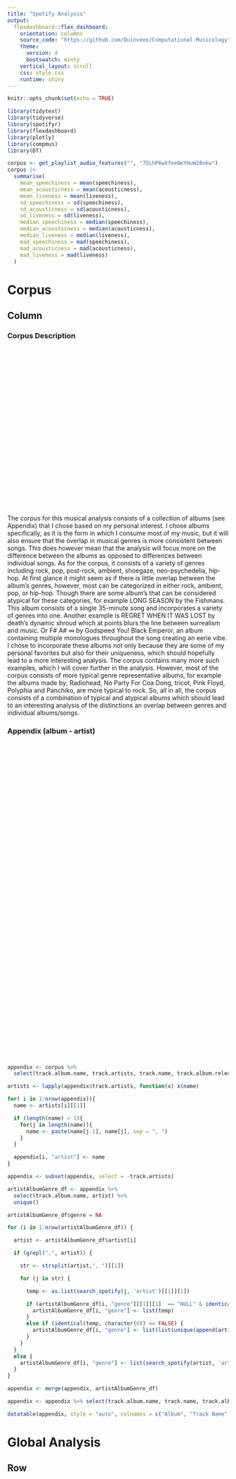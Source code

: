 ```yaml
---
title: "Spotify Analysis"
output:
  flexdashboard::flex_dashboard:
    orientation: columns
    source_code: "https://github.com/Quinveee/Computational-Musicology"
    theme:
      version: 4
      bootswatch: minty
    vertical_layout: scroll
    css: style.css
    runtime: shiny 
---
```


```{=html}
<style>
.dataTables_scrollBody {
    height:540px !important;
}
.chart-stage-flex {
    overflow:auto !important;
}
</style>
```

```r
knitr::opts_chunk$set(echo = TRUE)

library(tidytext)
library(tidyverse)
library(spotifyr)
library(flexdashboard)
library(plotly)
library(compmus)
library(DT)

```

```r

corpus <- get_playlist_audio_features("", "75LhP6wXfee0eYHuW28nkw")
corpus |>
  summarise(
    mean_speechiness = mean(speechiness),
    mean_acousticness = mean(acousticness),
    mean_liveness = mean(liveness),
    sd_speechiness = sd(speechiness),
    sd_acousticness = sd(acousticness),
    sd_liveness = sd(liveness),
    median_speechiness = median(speechiness),
    median_acousticness = median(acousticness),
    median_liveness = median(liveness),
    mad_speechiness = mad(speechiness),
    mad_acousticness = mad(acousticness),
    mad_liveness = mad(liveness)
  )
```

# Corpus

## Column

### Corpus Description {style="min-height:400px"}

The corpus for this musical analysis consists of a collection of albums (see Appendix) that I chose based on my personal interest. I chose albums specifically, as it is the form in which I consume most of my music, but it will also ensure that the overlap in musical genres is more consistent between songs. This does however mean that the analysis will focus more on the difference between the albums as opposed to differences between individual songs. As for the corpus, it consists of a variety of genres including rock, pop, post-rock, ambient, shoegaze, neo-psychedelia, hip-hop. At first glance it might seem as if there is little overlap between the album’s genres, however, most can be categorized in either rock, ambient, pop, or hip-hop. Though there are some album’s that can be considered atypical for these categories, for example LONG SEASON by the Fishmans. This album consists of a single 35-minute song and incorporates a variety of genres into one. Another example is REGRET WHEN IT WAS LOST by death’s dynamic shroud which at points blurs the line between surrealism and music. Or F# A# ∞ by Godspeed You! Black Emperor, an album containing multiple monologues throughout the song creating an eerie vibe. I chose to incorporate these albums not only because they are some of my personal favorites but also for their uniqueness, which should hopefully lead to a more interesting analysis. The corpus contains many more such examples, which I will cover further in the analysis. However, most of the corpus consists of more typical genre representative albums, for example the albums made by; Radiohead, No Party For Coa Dong, tricot, Pink Floyd, Polyphia and Panchiko, are more typical to rock. So, all in all, the corpus consists of a combination of typical and atypical albums which should lead to an interesting analysis of the distinctions an overlap between genres and individual albums/songs.

### Appendix (album - artist) {style="min-height:750px"}

```r
appendix <- corpus %>%
  select(track.album.name, track.artists, track.name, track.album.release_date)

artists <- lapply(appendix$track.artists, function(x) x$name)

for( i in 1:nrow(appendix)){
  name <- artists[i][[1]]

  if (length(name) > 1){
    for(j in length(name)){
      name <- paste(name[j-1], name[j], sep = ", ")
    }
  }

  appendix[i, "artist"] <- name
}

appendix <- subset(appendix, select = -track.artists)

artistAlbumGenre_df <- appendix %>%
  select(track.album.name, artist) %>%
  unique()

artistAlbumGenre_df$genre = NA

for (i in 1:nrow(artistAlbumGenre_df)) {

  artist <- artistAlbumGenre_df$artist[i]

  if (grepl(",", artist)) {

    str <- strsplit(artist,", ")[[1]]

    for (j in str) {

      temp <- as.list(search_spotify(j, 'artist')[[1]][1])

      if (artistAlbumGenre_df[i, "genre"][[1]][1]  == "NULL" & identical(temp, character(0)) == FALSE) {
        artistAlbumGenre_df[i, "genre"] <- list(temp)
      }
      else if (identical(temp, character(0)) == FALSE) {
        artistAlbumGenre_df[i, "genre"] <- list(list(unique(append(artistAlbumGenre_df[i, "genre"][[1]][[1]], temp[[1]]))))
      }
    }
  }
  else {
    artistAlbumGenre_df[i, "genre"] <- list(search_spotify(artist, 'artist')[[1]][1])
  }
}

```

```r

appendix <- merge(appendix, artistAlbumGenre_df)

appendix <- appendix %>% select(track.album.name, track.name, track.album.release_date, artist, genre)

datatable(appendix, style = "auto", colnames = c("Album", "Track Name", "Release Date", "Artist", "Genre"))
```

# Global Analysis {data-navmenu="Analysis" data-orientation=rows}

## Row {style="min-height:600px"}

### Description {data-width="350"}

#### Analysis over the entire range of songs

The multivariate analysis plot shows a comparison of the liveness, acousticness and the speechness of each individual song. What is interesting about the plot is that there appears to be very little acousticness and speechness. This is relatively odd as many of the songs should contain speech, furthermore, the liveness seems rather low, possibly due to the amount of ambient music, but what is then even more odd is the fact that many of the songs with the highest liveness are ambient songs (this may be due to Spotify's algorithm not fully comprehending ambient music). The acousticness on the other hand seems all over the place, likely due to the fast differences in genres.

#### Differences in energy

The energy ranking plot below shows the mean energy levels of all albums in descending order. What is interesting about this plot is that the albums seems to contain nearly the entire range of the energy spectrum, all the way from A I A: Alien Observer at a level of around 0.13 to World is Yours at almost 1, with an overall mean of around 0.6.

#### Differences in acousticness

The acousticness ranking shows the mean acousticness levels of all albums in descending order, the pattern of which appears to be the complete opposite of the energy ranking, with most ambient leaning albums at the top of the chart and rock leaning albums to the bottom.
For the rock to have a low acousticness seems very normal, as many rock albums use electric guitars, basses, synthesizers etc. However, for ambient leaning albums to be ranked so high on acousticness seems strange. Take for instance 新しい日の誕生 (the album with the second highest acousticness), an album that can be classified as ambient/ dreampunk that has almost no acousticness to it, in fact the only part that seems acoustic is the drums that play in the background of some songs, the rest is all clearly non-acoustic.
This classification clearly encapsulates the limitations to the Spotify api, namely; Spotify does not give enough information on how the different attributes are calculated and what they mean. So it may be that this outcome is normal if Spotify considers a song a acoustic when one instrument appears to be acoustic, but we cannot be for certain.


### Multivariate Analysis {data-width="650"}

```r
corpus_with_title <-
  corpus %>%
  mutate(title = paste(track.album.name, " - ", track.name))


multi_plot_1 <- ggplot(corpus_with_title, aes(x = liveness, y = acousticness, color = speechiness, size = speechiness, label = title)) +
  geom_jitter(alpha = 0.7, width = 0.1) +
  theme_classic() +
  scale_color_viridis_c() +
  guides(size = "none") +
  labs(title = "Comparison of Liveness, Acousticness and Speechness",
       subtitle = "The plot consists of the liveness, acousticness and speechness of all individual songs"
  ) +
  theme(
    legend.position = "Bottom"
  )

ggplotly(multi_plot_1, tooltip = c("x", "y", "label", "size"))
```

## Row  {.tabset .tabset-fade style="min-height:600px"}

### Energy Ranking

```r
corpus_energy <- corpus %>%
  group_by(track.album.name) %>%
  summarize(album_energy=mean(energy))

global_mean <- mean(corpus$energy)

energy_plot_1 <- ggplot(corpus_energy, aes(x = album_energy, y = reorder(track.album.name, album_energy), color = album_energy)) +
  geom_point(size = 3) +
  geom_vline(xintercept = global_mean, color = "grey40", linetype = 3) +
  geom_segment(aes(xend = 0, yend = track.album.name), size = 2) +
  theme_classic() +
  theme(legend.position = 'none', plot.margin = margin(l = -1000, r = 0, t = 0, b = 0, unit = "pt")) +
  labs(x = "Album's Mean Energy",
       y = "Album",
       title = "Albums ranked on their mean energy level") +
  annotate(
    "text",
    x = global_mean + 0.06, y = 8,
    label = "Global\nmean",
    vjust = 1, size = 3, color = "grey40"
  ) +
  theme(
    axis.line.y = element_blank(),
    axis.ticks.y = element_blank(),
    axis.title = element_blank(),
    panel.grid = element_blank(),
    plot.subtitle = element_text(size = 9)
  )


ggplotly(energy_plot_1)

```

### Acousticness Ranking

```r
corpus_acousticness <- corpus %>%
  group_by(track.album.name) %>%
  summarize(album_acousticness=mean(acousticness))

global_mean <- mean(corpus$acousticness)

acousticness_plot_1 <- ggplot(corpus_acousticness, aes(x = album_acousticness, y = reorder(track.album.name, album_acousticness), color = album_acousticness)) +
  geom_point(size = 3) +
  geom_vline(xintercept = global_mean, color = "grey40", linetype = 3) +
  geom_segment(aes(xend = 0, yend = track.album.name), size = 2) +
  theme_classic() +
  theme(legend.position = 'none', plot.margin = margin(l = -1000, r = 0, t = 0, b = 0, unit = "pt")) +
  labs(x = "Album's Mean Acousticness",
       y = "Album",
       title = "Albums ranked on their mean acousticness level") +
  annotate(
    "text",
    x = global_mean + 0.06, y = 8,
    label = "Global\nmean",
    vjust = 1, size = 3, color = "grey40"
  ) +
  theme(
    axis.line.y = element_blank(),
    axis.ticks.y = element_blank(),
    axis.title = element_blank(),
    panel.grid = element_blank(),
    plot.subtitle = element_text(size = 9)
  ) +
  scale_color_gradient(low = "red", high = "orange")


ggplotly(acousticness_plot_1)

```

## Row {style="min-height:580px"}

### Key's and Tempo's

To the right are plots of the key mode and tempo distribution over all songs.

According to the key mode plot, D major is the most common key followed by G major and B minor. What is interesting though, is that all keys that Spotify assigns are represented at least once.
There is also a strange pattern in the frequencies; the lowest key modes all hover between 7 and 8 occurrences apart from G# major (at 3 occurrences). I have yet to find the reason behind this, though, it could be a coincidence.

The tempo distribution shows that the songs in the corpus evenly spread across the different BPM's with a big peak at around 125 BPM and a smaller peak at around 88 BPM. furthermore, the mean tempo of the corpus (show with a red line) is ~120 BPM which also happens to be the BPM that humans are most keen of and is right around the average BPM for songs in general.



### Distributions

```r

keysPlot <- ggplot(corpus, aes(key_mode)) +
  stat_count(fill = "brown3", color="brown", alpha=.9, width=0.5, position = "dodge") +
  labs(x = "Key",
       y = "Frequency") +
  theme_minimal() +
  theme(axis.text.x = element_text(angle = 45, hjust = 1, size = 10))

mean_tempo <- mean(corpus$tempo)

tempoPlot <- corpus %>% filter(tempo > 0) %>% ggplot(aes(tempo)) +
  geom_histogram(aes(y=..density..), bins=30, fill="aquamarine3", color="aquamarine4") +
  geom_density() +
  labs(x = "Tempo in BPM",
       y = "Density") +
  theme_minimal() +
  theme(axis.text.x = element_text(angle = 45, hjust = 1, size = 10)) +
  geom_vline(xintercept = mean_tempo, color = "brown1", linetype = 2) +
  annotate(
    "text",
    x = mean_tempo + 6, y = 0.017,
    label = "Mean\nTempo",
    vjust = 1, size = 3, color = "grey40"
  )

tabsetPanel(
    tabPanel("Density Distribution of the Tempo",
           ggplotly(tempoPlot)),
  tabPanel("Frequency of Different Key's",
           ggplotly(keysPlot))

)

```


## Row

### All Genres and Their Frequency

```r
input_genres <- list()

for (i in artistAlbumGenre_df$genre) {
  for (j in i) {
    input_genres <- append(input_genres, j)
  }
}

input_genres <- data.frame(genre=unlist(input_genres))

genresPlot <- ggplot(input_genres, aes(genre)) +
  stat_count(color = "deepskyblue4", fill = "deepskyblue2", width=0.6, position = "dodge") +
  labs(title = "Genre Distribution",
       x = "Genre",
       y = "Frequency") +
  theme_minimal() +
  theme(axis.text.x = element_text(angle = 45, hjust = 1, size = 10))

ggplotly(genresPlot)
```

# Album & Genre Comparisons {data-navmenu="Analysis" data-orientation=rows}

## Row {style="min-height:300px"}

### Rock vs Ambient

In the plot below I compared the rock albums "World Is Yours", "MASS OF THE FERMENTING DREGS", "T H E", "醜奴兒" and "In Rainbows" to the ambient albums "A I A: Alien Observer", "Building a Better World", "Music Has The Right To Children", "小圈子" and "新しい日の誕生".
As you might notice, the genres in the [appendix](#corpus) do not directly classify some of the albums as rock or ambient. This is due to the way that Spotify classifies genres, you see, Spotify assigns a genre to the artist, not the album. Furthermore, Spotify is also very specific when it comes to genres resulting in a large sum of non matching genres (see the [genre distrubution plot](#global-analysis)). That is why i used the Spotify genres in combination with the genres classified by one of the largest music database: [Rate Your Music](https://rateyourmusic.com/).

The resulting right plot gives a surprising result; the mean tempo (and it's standard deviation) of ambient and rock are not far off. While it does appear that ambient is slightly shifted to a lower bpm than rock, they are still very close.
Where we can see a difference is in the volume and duration; ambient tracks appear to be longer and at a lower volume than rock.

The left plot tells a different story, it shows that there is quite a bit of variation between rock and ambient when it comes to the different octaves and their timber, which is most noticeable at c01, c02, c05 and c06. This might give a clue as to why the genres appear so similar in the right plot, yet sound and feel so different.


## Row {style="min-height:600px"}

``` r
circshift <- function(v, n) {
  if (n == 0) v else c(tail(v, n), head(v, -n))
}

#      C     C#    D     Eb    E     F     F#    G     Ab    A     Bb    B
major_chord <-
  c(   1,    0,    0,    0,    1,    0,    0,    1,    0,    0,    0,    0)
minor_chord <-
  c(   1,    0,    0,    1,    0,    0,    0,    1,    0,    0,    0,    0)
seventh_chord <-
  c(   1,    0,    0,    0,    1,    0,    0,    1,    0,    0,    1,    0)

major_key <-
  c(6.35, 2.23, 3.48, 2.33, 4.38, 4.09, 2.52, 5.19, 2.39, 3.66, 2.29, 2.88)
minor_key <-
  c(6.33, 2.68, 3.52, 5.38, 2.60, 3.53, 2.54, 4.75, 3.98, 2.69, 3.34, 3.17)

chord_templates <-
  tribble(
    ~name, ~template,
    "Gb:7", circshift(seventh_chord, 6),
    "Gb:maj", circshift(major_chord, 6),
    "Bb:min", circshift(minor_chord, 10),
    "Db:maj", circshift(major_chord, 1),
    "F:min", circshift(minor_chord, 5),
    "Ab:7", circshift(seventh_chord, 8),
    "Ab:maj", circshift(major_chord, 8),
    "C:min", circshift(minor_chord, 0),
    "Eb:7", circshift(seventh_chord, 3),
    "Eb:maj", circshift(major_chord, 3),
    "G:min", circshift(minor_chord, 7),
    "Bb:7", circshift(seventh_chord, 10),
    "Bb:maj", circshift(major_chord, 10),
    "D:min", circshift(minor_chord, 2),
    "F:7", circshift(seventh_chord, 5),
    "F:maj", circshift(major_chord, 5),
    "A:min", circshift(minor_chord, 9),
    "C:7", circshift(seventh_chord, 0),
    "C:maj", circshift(major_chord, 0),
    "E:min", circshift(minor_chord, 4),
    "G:7", circshift(seventh_chord, 7),
    "G:maj", circshift(major_chord, 7),
    "B:min", circshift(minor_chord, 11),
    "D:7", circshift(seventh_chord, 2),
    "D:maj", circshift(major_chord, 2),
    "F#:min", circshift(minor_chord, 6),
    "A:7", circshift(seventh_chord, 9),
    "A:maj", circshift(major_chord, 9),
    "C#:min", circshift(minor_chord, 1),
    "E:7", circshift(seventh_chord, 4),
    "E:maj", circshift(major_chord, 4),
    "G#:min", circshift(minor_chord, 8),
    "B:7", circshift(seventh_chord, 11),
    "B:maj", circshift(major_chord, 11),
    "D#:min", circshift(minor_chord, 3)
  )

key_templates <-
  tribble(
    ~name, ~template,
    "Gb:maj", circshift(major_key, 6),
    "Bb:min", circshift(minor_key, 10),
    "Db:maj", circshift(major_key, 1),
    "F:min", circshift(minor_key, 5),
    "Ab:maj", circshift(major_key, 8),
    "C:min", circshift(minor_key, 0),
    "Eb:maj", circshift(major_key, 3),
    "G:min", circshift(minor_key, 7),
    "Bb:maj", circshift(major_key, 10),
    "D:min", circshift(minor_key, 2),
    "F:maj", circshift(major_key, 5),
    "A:min", circshift(minor_key, 9),
    "C:maj", circshift(major_key, 0),
    "E:min", circshift(minor_key, 4),
    "G:maj", circshift(major_key, 7),
    "B:min", circshift(minor_key, 11),
    "D:maj", circshift(major_key, 2),
    "F#:min", circshift(minor_key, 6),
    "A:maj", circshift(major_key, 9),
    "C#:min", circshift(minor_key, 1),
    "E:maj", circshift(major_key, 4),
    "G#:min", circshift(minor_key, 8),
    "B:maj", circshift(major_key, 11),
    "D#:min", circshift(minor_key, 3)
  )
```

### Tempo with Duration & Volume

``` r
aiaobserver <- filter(corpus, track.album.name %in% c("A I A: Alien Observer", "Building a Better World", "Music Has The Right To Children", "小圈子", "新しい日の誕生")) |> add_audio_analysis()

worldisyours <- filter(corpus, track.album.name %in% c("World Is Yours", "MASS OF THE FERMENTING DREGS", "T H E", "醜奴兒", "In Rainbows")) |> add_audio_analysis()

comp <-
  aiaobserver |>
  mutate(genre = "Ambient") |>
  bind_rows(worldisyours |> mutate(genre = "Rock"))

comp |>
  mutate(
    sections =
      map(
        sections,
        summarise_at,
        vars(tempo, loudness, duration),
        list(section_mean = mean, section_sd = sd)
      )
  ) |>
  unnest(sections) |>
  ggplot(
    aes(
      x = tempo,
      y = tempo_section_sd,
      colour = genre,
      alpha = loudness
    )
  ) +
  geom_point(aes(size = duration / 60)) +
  geom_rug() +
  theme_minimal() +
  ylim(0, 5) +
  labs(
    x = "Mean Tempo (bpm)",
    y = "SD Tempo",
    colour = "Genre",
    size = "Duration (min)",
    alpha = "Volume (dBFS)"
  )

```

### Timbre Coeffiecients at Different Octaves

```r
comp |> mutate(
    timbre =
      map(
        segments,
        compmus_summarise,
        timbre,
        method = "mean"
      )
  ) |>
  select(genre, timbre) |>
  compmus_gather_timbre() |>
  ggplot(aes(x = basis, y = value, fill = genre)) +
  geom_violin() +
  scale_fill_manual(values = c("#f3969a", "#78c2ad")) +
  labs(x = "Spotify Timbre Coefficients", y = "", fill = "Genre")

```

## Row {style="min-height:800px"}

### Various other comparisons 

``` r
library(reshape2)

amb_roc_instru <- corpus %>% filter(track.album.name %in% c("A I A: Alien Observer", "Building a Better World", "Music Has The Right To Children", "小圈子", "新しい日の誕生", "World Is Yours", "MASS OF THE FERMENTING DREGS", "T H E", "醜奴兒", "In Rainbows")) %>%
  mutate(temp_genre = case_when(
    track.album.name %in% c("A I A: Alien Observer", "Building a Better World", "Music Has The Right To Children", "小圈子", "新しい日の誕生") ~ "Ambient",
    track.album.name %in% c("World Is Yours", "MASS OF THE FERMENTING DREGS", "T H E", "醜奴兒", "In Rainbows") ~ "Rock",
  ))

df_long <- amb_roc_instru %>% select(temp_genre, danceability, energy, acousticness, instrumentalness, liveness, valence) %>% melt()

# ggplot(amb_roc_instru, aes(x=energy, fill=as.factor(temp_genre))) +
#   geom_density(alpha=0.4)

ggplot(df_long, aes(x = value, fill = temp_genre)) +
  geom_density(alpha = 0.5) +
  facet_wrap(variable ~ ., scales = "free_x") +
  theme_light() +
  labs(fill = "Genre") +
  scale_fill_manual(values = c("#f3969a", "#78c2ad"))

```

# Individual Songs {data-navmenu=Analysis data-orientation=rows}

## Row

### Chroma Analysis of selected songs
Below are chroma plots showing interesting patterns in selected songs from my corpus.

##### Fishmans - LONG SEASON
LONG SEASON is a 35.17 minutes song that contains multiple sections that flow into each other. At the red lines a clear transition between these sections is visible. Although there are more, some sections blend over such a long period that the transitions become hard to annotate (as is visible in the section after the first red line)

##### F# A# ∞ - The Dead Flag Blues
The Dead Flag Blues another example of a song that is unique in it's presentation. It sets an ominous stage trough it use of multiple monologue sections. This is further emphasized in the annotated section (between the red lines); a long, slow decending scale followed by an ascending  scale over a period of around 400 seconds.

##### World is Yours - Nan Nan
World is your is the album with the highest average energy level and Nan Nan should be a very good example of that. However, the Chroma shows something slightly different; very fast sections followed by relatively slower section. This likely means that the fast sections and the instruments used are responsible for the high energy levels.


##### Drowning in the sewer - Hopelessness/ Slowdeath
Hoplessness and Slowdeath are both by the same artist, whose genre is hard to define but lays somewhere between ambient and breakcore. The cool thing about these two Chorma's is that both genres are clearly visible. The Darker sections are more ambient and slow, whilst the bright sections lean more towards breakcore and are very fast.

## Column {.tabset .tabset-fade}

### LONG SEASON Chroma

```r
# Hopelessness 5gTGFOB8RIihsPxfIC0OtH
## Slowdeath 1BeXGCZcCtfnW6stIaat1M
# Romantic Menory 1 624OIP4GiJDuDzlnm6j3Eo
# Daikaze... 52jaRS6n9DXbgf0Hd1sxlh
# No Suprises 10nyNJ6zNy2YVYLrcwLccB
# shine on you crazy diamonds 32dnKMni3I3gwUbWp4mi45
# small ... kid 6hUeV1owXYwGT0iKQH5hg4
# roygbiv 5Hf2h59YLInKlic7ooWZVd
# ... natsu 2dFUtZtpWydAU4QMmUOK47
# Building stream... nor. 6K8J4txeZp5anMIE0srVqr
# Building stream... alter. 6YluFLtLKCjW5hajXJj5oC
# building a better world [-1] 6wemF0lNDZUnZE4DE2BD0t
# jvnko loves you 2EBjkOHOH7HBh1smT7pTb1
## the dead flag blues 0YzMEu5sGNX0JKr9mdBtzd
# weird fishes 4wajJ1o7jWIg62YqpkHC7S
# only shallow 1KKuoYESWoUGsau6YYoEMl
# artsick 7Jzw6ZqrFefr5KlrQzgGJr
# 99.974 1bhmtYR8dE9XtRAJzQwbZe
## Nan Nan 3ICD0niQsK2ngW9zDbYlkI

rainseason <-
  get_tidy_audio_analysis("08b1bCjsKjMzhjBm0qhkof") |>
  select(segments) |>
  unnest(segments) |>
  select(start, duration, pitches, timbre)

rainseason |>
  mutate(pitches = map(pitches, compmus_normalise, "euclidean")) |>
  compmus_gather_chroma() |>
  ggplot(
    aes(
      x = start + duration / 2,
      width = duration,
      y = pitch_class,
      fill = value
    )
  ) +
  geom_tile() +
  geom_vline(xintercept = 150, color = "green", size = 2) +
  geom_vline(xintercept = 1010, color = "red", size = 2) +
  geom_vline(xintercept = 1240, color = "red", size = 2) +
  geom_vline(xintercept = 1565, color = "orange", size = 2) +
  geom_vline(xintercept = 1670, color = "orange", size = 2) +
  labs(x = "Time (s)", y = NULL, fill = "Magnitude") +
  theme_minimal() +
  scale_fill_viridis_c()

```

### The Dead Flag Blues Chroma

```r
thedeadflagblues <-
  get_tidy_audio_analysis("0YzMEu5sGNX0JKr9mdBtzd") |>
  select(segments) |>
  unnest(segments) |>
  select(start, duration, pitches)

thedeadflagblues |>
  mutate(pitches = map(pitches, compmus_normalise, "euclidean")) |>
  compmus_gather_chroma() |>
  ggplot(
    aes(
      x = start + duration / 2,
      width = duration,
      y = pitch_class,
      fill = value
    )
  ) +
  geom_tile() +
  geom_vline(xintercept = 395, color = "red", size = 2) +
  geom_vline(xintercept = 608, color = "red", size = 2) +
  labs(x = "Time (s)", y = NULL, fill = "Magnitude") +
  theme_minimal() +
  scale_fill_viridis_c()

```

### Nan Nan Chroma

```r
nannan <-
  get_tidy_audio_analysis("3ICD0niQsK2ngW9zDbYlkI") |>
  select(segments) |>
  unnest(segments) |>
  select(start, duration, pitches)

nannan |>
  mutate(pitches = map(pitches, compmus_normalise, "euclidean")) |>
  compmus_gather_chroma() |>
  ggplot(
    aes(
      x = start + duration / 2,
      width = duration,
      y = pitch_class,
      fill = value
    )
  ) +
  geom_tile() +
  labs(x = "Time (s)", y = NULL, fill = "Magnitude") +
  geom_vline(xintercept = 20, color = "green", size = 2) +
  geom_vline(xintercept = 40, color = "orange", size = 2) +
  geom_vline(xintercept = 63, color = "orange", size = 2) +
  geom_vline(xintercept = 83, color = "red", size = 2) +
  geom_vline(xintercept = 120, color = "red", size = 2) +
  theme_minimal() +
  scale_fill_viridis_c()

```

### Hopelessness Chroma

```r
hopelessness <-
  get_tidy_audio_analysis("5gTGFOB8RIihsPxfIC0OtH") |>
  select(segments) |>
  unnest(segments) |>
  select(start, duration, pitches)

hopelessness |>
  mutate(pitches = map(pitches, compmus_normalise, "euclidean")) |>
  compmus_gather_chroma() |>
  ggplot(
    aes(
      x = start + duration / 2,
      width = duration,
      y = pitch_class,
      fill = value
    )
  ) +
  geom_tile() +
  geom_vline(xintercept = 108, color = "red", size = 2) +
  geom_vline(xintercept = 155, color = "red", size = 2) +
  geom_vline(xintercept = 226, color = "green", size = 2) +
  geom_vline(xintercept = 272, color = "orange", size = 2) +
  labs(x = "Time (s)", y = NULL, fill = "Magnitude") +
  theme_minimal() +
  scale_fill_viridis_c()

```

### Slowdeath Chroma

```r
slowdeath <-
  get_tidy_audio_analysis("624OIP4GiJDuDzlnm6j3Eo") |>
  select(segments) |>
  unnest(segments) |>
  select(start, duration, pitches)

slowdeath |>
  mutate(pitches = map(pitches, compmus_normalise, "euclidean")) |>
  compmus_gather_chroma() |>
  ggplot(
    aes(
      x = start + duration / 2,
      width = duration,
      y = pitch_class,
      fill = value
    )
  ) +
  geom_tile() +
  geom_vline(xintercept = 16, color = "green", size = 2) +
  geom_vline(xintercept = 68, color = "red", size = 2) +
  geom_vline(xintercept = 83, color = "red", size = 2) +
  geom_vline(xintercept = 101, color = "red", size = 2) +
  geom_vline(xintercept = 115, color = "red", size = 2) +
  geom_vline(xintercept = 127, color = "green", size = 2) +
  labs(x = "Time (s)", y = NULL, fill = "Magnitude") +
  theme_minimal() +
  scale_fill_viridis_c()

```

## Row {style="min-height:600px"}

### Dynamic Time Wrapping

In Underwater DTW I have compared the live version of underwater by elephant gym to their studio performance. The graph shows us that the two versions are very similar to each other by the apparent diagonal line.
That the 2 versions are so similar is not strange at all as Underwater is a math-rock song. This means that the song is performed by a band where typically the drummer and/or the bass decides the rhythm and tempo at which the whole band plays. If the rhythm/tempo is slightly off the whole song will 'fall apart', so keeping a consistent rhythm and tempo is crucial to a performance.
That being said, the 2 songs do still differ, just not in rhythm or tempo. Rather, they differ in timber and sound stage. likely due to how/where they were recorded and things like the effects the instruments used (a.e. guitar pedals) or ones that were added later.

### Underwater DTW

```r
# underwater live 01aYWPwgS52VhujkRnQn6p
# underwater 3bZaxtkOP7zxmHtS3d4n2X
# finger live 5KufVu7rjJXEBCFuvaXaeF
# finger 7ejqDX4cLKQ915nrtnbZO4

underwater <-
  get_tidy_audio_analysis("3bZaxtkOP7zxmHtS3d4n2X") |>
  select(segments) |>
  unnest(segments) |>
  select(start, duration, pitches)

underwater_live <-
  get_tidy_audio_analysis("01aYWPwgS52VhujkRnQn6p") |>
  select(segments) |>
  unnest(segments) |>
  select(start, duration, pitches)

compmus_long_distance(
  underwater |> mutate(pitches = map(pitches, compmus_normalise, "chebyshev")),
  underwater_live |> mutate(pitches = map(pitches, compmus_normalise, "chebyshev")),
  feature = pitches,
  method = "euclidean"
) |>
  ggplot(
    aes(
      x = xstart + xduration / 2,
      width = xduration,
      y = ystart + yduration / 2,
      height = yduration,
      fill = d
    )
  ) +
  geom_tile() +
  coord_equal() +
  labs(x = "Underwater", y = "Underwater live version") +
  theme_minimal() +
  scale_fill_viridis_c(guide = NULL)


```

## Row {style="min-height:600px"}

### Analysis of the Timber and Chroma of 進化 by 猫 シ Corp. and t e l e p a t h テレパシー能力者 {style="min-height:600px}

The Self-similarity plot shows the timber and chromagram of 進化 by 猫 シ Corp. and t e l e p a t h テレパシー能力者. I chose this song as it was has the highest liveness recorded by Spotify of any song in the corpus (see Plot A on the 'Global Analysis' tab).
What is interesting about this classification is that this song is not a live recording in the slightest. Then, why? well, the classification is likely due to the apparent outside noise in the song, you see, 進化 (translated = evolution) is an ambient focused song that incorporates sounds like fire and noise from train stations. This likely confuses the Spotify algorithm to where it classifies the song incorrectly as having a high liveness.
The Timbre and Chroma similarity matrix sadly don't really bring forth the liveness, however, they do show the repeating pattern in the song very clearly. The Chroma creates an almost checkerboard like structure, whilst the timbre shows fade in and fade out that the song makes. This fading pattern is especially visible towards the beginning and start of the song.

### Self-similarity Timber and Chromagram {style="min-height:600px"}

```r

# BaBW eennaarlaatstetrack 6wemF0lNDZUnZE4DE2BD0t

evolution <-
  get_tidy_audio_analysis("6wemF0lNDZUnZE4DE2BD0t") |>
  compmus_align(bars, segments) |>
  select(bars) |>
  unnest(bars) |>
  mutate(
    pitches =
      map(segments,
        compmus_summarise, pitches,
        method = "acentre", norm = "manhattan"
      )
  ) |>
  mutate(
    timbre =
      map(segments,
        compmus_summarise, timbre,
        method = "mean"
      )
  )
bind_rows(
  evolution |>
    compmus_self_similarity(pitches, "aitchison") |>
    mutate(d = d / max(d), type = "Chroma"),
  evolution |>
    compmus_self_similarity(timbre, "euclidean") |>
    mutate(d = d / max(d), type = "Timbre")
) |>
  mutate() |>
  ggplot(
    aes(
      x = xstart + xduration / 2,
      width = xduration,
      y = ystart + yduration / 2,
      height = yduration,
      fill = d
    )
  ) +
  geom_tile() +
  coord_fixed() +
  facet_wrap(~type) +
  scale_fill_viridis_c(guide = "none") +
  theme_classic() +
  labs(x = "", y = "")

```

## Row {style="min-height:400px"}

### The Color Of Fire {data-width="350" style="min-height:150px"}

"The Color Of Fire" by Boards of Canada is a perfect representation of the surrealistic, creepy and weirdly nostalgic feeling that the album "Music Has the Right to Children" presents.
The song has a clear progression, starting at B7, then Eb seventh, Gb seventh, Ab seventh and back to B7 (followed by a fade off), which the Chordogram plotted below shows very clearly.

### Chordogram - The Color Of Fire

```r
thecoloroffire <-
  get_tidy_audio_analysis("5dm5vtne8lx8BPrVamK6S1") |>
  compmus_align(sections, segments) |>
  select(sections) |>
  unnest(sections) |>
  mutate(
    pitches =
      map(segments,
        compmus_summarise, pitches,
        method = "mean", norm = "manhattan"
      )
    )

thecoloroffire |>
  compmus_match_pitch_template(
    chord_templates,
    method = "euclidean",
    norm = "manhattan"
  ) |>
  ggplot(
    aes(x = start + duration / 2, width = duration, y = name, fill = d)
  ) +
  geom_tile() +
  scale_fill_viridis_c(guide = "none") +
  theme_minimal() +
  labs(x = "Time (s)", y = "") +
  geom_vline(xintercept = 9, color = "red", size = 2) +
  geom_vline(xintercept = 45, color = "orange", size = 2) +
  geom_vline(xintercept = 60, color = "green", size = 2) +
  geom_vline(xintercept = 79, color = "magenta", size = 2)


```

## Row {style="min-height:600px"}

### Fastest vs slowest song {data-width="350" style="min-height:150px"}

To the right are tempograms of the slowest and fastest song in the corpus given by Spotify's algorithm. The fastest song is "ハイライト" by MASS OF THE FERMENTING DREGS with a BPM of 206.37 and the slowest song in the corpus is "Where I Found You (One Star)" by Candy Claws with a BPM of 0. Yes, you saw that right. The slowest song (according to the Spotify algorithm) has a BPM of 0. This has to be a mistake, whilst the song definitely has a slower BPM, a BPM of 0 is virtually impossible. Then why?

First, lets look at the tempogram of ハイライト, which clearly shows lines at the 200-210 and 400-420 BPM range, inline with the predictions made by Spotify. We can also see an interesting pattern arise in the tempogram; the tempo is not a straight line throughout the song. This is likely due to the song being played by a band, which might not always play at perfect tempo (compared to a song made on the computer).

In comparison to the fastest plot, the slowest plot seems all over the place. There are some instances where we can see the BPM, but only for a short period. This is probably the reason why Spotify's algorithm failed.

### Tempogram's

```r

# fastest_song <- corpus[which.max(corpus$tempo),]
# slowest_song <- corpus[which.min(corpus$tempo),]
# 
# print(slowest_song$track.name)
# 
# track_1 <- appendix[appendix$track.name == slowest_song$track.name,]$artist
# 
# print(track_1)
# 
# print(slowest_song$tempo)
# print(fastest_song$track.name)
# print(fastest_song$tempo)

highlight <- get_tidy_audio_analysis("3MZgRR5kAyMcgnn3LuhgQK")

whereifoundyou <- get_tidy_audio_analysis("1o3amYz7RPk7OpVLbarVcQ")

fast_plot <- highlight |> tempogram(window_size = 8, hop_size = 1, cyclic = FALSE) |>
  ggplot(aes(x = time, y = bpm, fill = power)) +
  geom_raster() +
  scale_fill_viridis_c(guide = "none") +
  labs(x = "Time (s)", y = "Tempo (BPM)") +
  theme_classic()

slow_plot <- whereifoundyou |> tempogram(window_size = 8, hop_size = 1, cyclic = FALSE) |>
  ggplot(aes(x = time, y = bpm, fill = power)) +
  geom_raster() +
  scale_fill_viridis_c(guide = "none") +
  labs(x = "Time (s)", y = "Tempo (BPM)") +
  theme_classic()

tabsetPanel(
    tabPanel("Fastest Song",
           ggplotly(fast_plot)),
  tabPanel("Slowest Song",
           ggplotly(slow_plot))

)

```

# Findings

## Column

### Nothing Here Yet

#### :)
